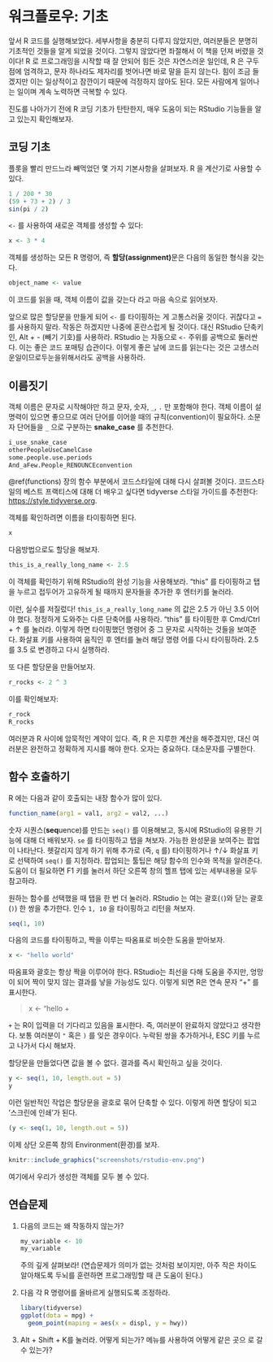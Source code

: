 # 워크플로우: 기초

앞서 R 코드를 실행해보았다. 세부사항을 충분히 다루지 않았지만, 여러분들은 분명히 기초적인 것들을 알게 되었을 것이다. 그렇지 않았다면 좌절해서 이 책을 던져 버렸을 것이다! R 로 프로그래밍을 시작할 때 잘 안되어 힘든 것은 자연스러운 일인데, R 은 구두점에 엄격하고, 문자 하나라도 제자리를 벗어나면 바로 말을 듣지 않는다. 힘이 조금 들겠지만 이는 일상적이고 잠깐이기 때문에 걱정하지 않아도 된다. 모든 사람에게 일어나는 일이며 계속 노력하면 극복할 수 있다.

진도를 나아가기 전에 R 코딩 기초가 탄탄한지, 매우 도움이 되는 RStudio 기능들을 알고 있는지 확인해보자.

## 코딩 기초

플롯을 빨리 만드느라 빼먹었던 몇 가지 기본사항을 살펴보자. 
R 을 계산기로 사용할 수 있다.

```r
1 / 200 * 30
(59 + 73 + 2) / 3
sin(pi / 2)
```

`<-` 를 사용하여 새로운 객체를 생성할 수 있다:

```r
x <- 3 * 4
```

객체를 생성하는 모든 R 명령어, 즉 **할당(assignment)**문은 다음의 동일한 형식을 갖는다.

```r
object_name <- value
```

이 코드를 읽을 때, 객체 이름이 값을 갖는다 라고 마음 속으로 읽어보자.

앞으로 많은 할당문을 만들게 되어 `<-` 를 타이핑하는 게 고통스러울 것이다. 귀찮다고 `=` 를 사용하지 말라. 작동은 하겠지만 나중에 혼란스럽게 될 것이다. 대신 RStudio 단축키인, Alt + - (빼기 기호)를 사용하라. RStudio 는 자동으로 `<-` 주위를 공백으로 둘러싼다. 이는 좋은 코드 포매팅 습관이다. 이렇게 좋은 날에 코드를 읽는다는 것은 고생스러운일이므로두눈을위해서라도 공백을 사용하라.

## 이름짓기

객체 이름은 문자로 시작해야만 하고 문자, 숫자, `_`, `.` 만 포함해야 한다. 객체 이름이 설명력이 있으면 좋으므로 여러 단어를 이어쓸 때의 규칙(convention)이 필요하다. 소문자 단어들을 `_` 으로 구분하는 **snake_case** 를 추천한다.

```r
i_use_snake_case
otherPeopleUseCamelCase
some.people.use.periods
And_aFew.People_RENOUNCEconvention
```

\@ref(functions) 장의 함수 부분에서 코드스타일에 대해 다시 살펴볼 것이다.
코드스타일의 베스트 프랙티스에 대해 더 배우고 싶다면 tidyverse 스타일 가이드를 추천한다: [https://style.tidyverse.org](https://style.tidyverse.org/).

객체를 확인하려면 이름을 타이핑하면 된다.

```r
x
```

다음방법으로도 할당을 해보자.

```r
this_is_a_really_long_name <- 2.5
```

이 객체를 확인하기 위해 RStudio의 완성 기능을 사용해보라. "this" 를 타이핑하고 탭을 누르고 접두어가 고유하게 될 때까지 문자들을 추가한 후 엔터키를 눌러라.

이런, 실수를 저질렀다! `this_is_a_really_long_name` 의 값은 2.5 가 아닌 3.5 이어야 했다. 정정하게 도와주는 다른 단축어를 사용하라. "this" 를 타이핑한 후 Cmd/Ctrl + ↑ 를 눌러라. 이렇게 하면 타이핑했던 명령어 중 그 문자로 시작하는 것들을 보여준다. 화살표 키를 사용하여 움직인 후 엔터를 눌러 해당 명령
어를 다시 타이핑하라. 2.5 를 3.5 로 변경하고 다시 실행하라.

또 다른 할당문을 만들어보자.

```r
r_rocks <- 2 ^ 3
```

이를 확인해보자:

```r
r_rock
R_rocks
```

여러분과 R 사이에 암묵적인 계약이 있다. 즉, R 은 지루한 계산을 해주겠지만, 대신 여러분은 완전하고 정확하게 지시를 해야 한다. 
오자는 중요하다. 
대소문자를 구별한다.

## 함수 호출하기

R 에는 다음과 같이 호출되는 내장 함수가 많이 있다.

```r
function_name(arg1 = val1, arg2 = val2, ...)
```

숫자 시퀀스(**seq**uence)를 만드는 `seq()` 를 이용해보고, 동시에 RStudio의 유용한 기능에 대해 더 배워보자. 
`se` 를 타이핑하고 탭을 쳐보자. 
가능한 완성문을 보여주는 팝업이 나타난다. 
헷갈리지 않게 하기 위해 추가로 (즉, `q` 를) 타이핑하거나 ↑/↓ 화살표 키로 선택하여 `seq()` 를 지정하라. 
팝업되는 툴팁은 해당 함수의 인수와 목적을 알려준다. 
도움이 더 필요하면 F1 키를 눌러서 하단 오른쪽 창의 헬프 탭에 있는 세부내용을 모두 참고하라.

원하는 함수를 선택했을 때 탭을 한 번 더 눌러라. 
RStudio 는 여는 괄호(`(`)와 닫는 괄호(`)`) 한 쌍을 추가한다. 
인수 `1, 10` 을 타이핑하고 리턴을 쳐보자.

```r
seq(1, 10)
```

다음의 코드를 타이핑하고, 짝을 이루는 따옴표로 비슷한 도움을 받아보자.

```r
x <- "hello world"
```

따옴표와 괄호는 항상 짝을 이루어야 한다. RStudio는 최선을 다해 도움을 주지만, 엉망이 되어 짝이 맞지 않는 결과를 낳을 가능성도 있다. 이렇게 되면 R은 연속 문자 "+" 를 표시한다.

  > x <- "hello
    +

`+` 는 R이 입력을 더 기다리고 있음을 표시한다. 즉, 여러분이 완료하지 않았다고
생각한다. 보통 여러분이 `"` 혹은 `)` 를 잊은 경우이다. 누락된 쌍을 추가하거나,
ESC 키를 누르고 나가서 다시 해보자.

할당문을 만들었다면 값을 볼 수 없다. 
결과를 즉시 확인하고 싶을 것이다.


```r
y <- seq(1, 10, length.out = 5)
y
```

이런 일반적인 작업은 할당문을 괄호로 묶어 단축할 수 있다. 
이렇게 하면 할당이 되고 ‘스크린에 인쇄’가 된다.

```r
(y <- seq(1, 10, length.out = 5))
```

이제 상단 오른쪽 창의 Environment(환경)를 보자.

```r
knitr::include_graphics("screenshots/rstudio-env.png")
```

여기에서 우리가 생성한 객체를 모두 볼 수 있다.

## 연습문제

1.  다음의 코드는 왜 작동하지 않는가?

    ```r
    my_variable <- 10
    my_varıable
    ```

    주의 깊게 살펴보라! (연습문제가 의미가 없는 것처럼 보이지만, 아주 작은 차이도 알아채도록 두뇌를 훈련하면 프로그래밍할 때 큰 도움이 된다.)

2.  다음 각 R 명령어를 올바르게 실행되도록 조정하라.

    ```r
    libary(tidyverse)
    ggplot(dota = mpg) +
      geom_point(maping = aes(x = displ, y = hwy))
    ```

3.  Alt + Shift + K를 눌러라. 어떻게 되는가? 메뉴를 사용하여 어떻게 같은 곳으
로 갈 수 있는가?
